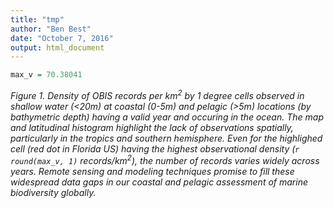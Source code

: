 ```yaml
---
title: "tmp"
author: "Ben Best"
date: "October 7, 2016"
output: html_document
---
```


```r
max_v = 70.38041
```


_Figure 1. Density of OBIS records per km<sup>2</sup> by 1 degree cells observed in shallow water (<20m) at coastal (0-5m) and pelagic (>5m) locations (by bathymetric depth) having a valid year and occuring in the ocean. The map and latitudinal histogram highlight the lack of observations spatially, particularly in the tropics and southern hemisphere. Even for the highlighed cell (red dot in Florida US) having the highest observational density (`r round(max_v, 1)` records/km<sup>2</sup>), the number of records varies widely across years. Remote sensing and modeling techniques promise to fill these widespread data gaps in our coastal and pelagic assessment of marine biodiversity globally._